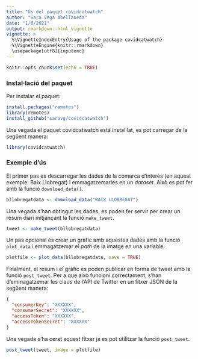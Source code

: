 ```yaml
---
title: "Ús del paquet covidcatwatch"
author: "Sara Vega Abellaneda"
date: "1/6/2021"
output: rmarkdown::html_vignette
vignette: >
  %\VignetteIndexEntry{Usage of the package covidcatwatch}
  %\VignetteEngine{knitr::rmarkdown}
  \usepackage[utf8]{inputenc}
---
```


```r
knitr::opts_chunk$set(echo = TRUE)
```


### Instal·lació del paquet

Per instalar el paquet:
```r
install.packages("remotes")
library(remotes)
install_github("saravg/covidcatwatch")
```

Una vegada el paquet covidcatwatch està instal·lat, es pot carregar de la següent manera: 

```r
library(covidcatwatch)
```

### Exemple d'ús
El primer pas es descarregar les dades de la comarca d'interès (en aquest exemple: Baix Llobregat) i emmagatzemarles en un *dataset*. Això es pot fer amb la funció `download_data()`.

```r
bllobregatdata <- download_data("BAIX LLOBREGAT")

```

Una vegada s'han obtingut les dades, es poden fer servir per crear un resum diari mitjançant la funció `make_tweet`.

```r
tweet <- make_tweet(bllobregatdata)

```


Un pas opcional és crear un gràfic amb aquestes dades amb la funció `plot_data` i emmagatzemar el *path* de la imatge en una variable. 

```r
plotfile <- plot_data(bllobregatdata, save = TRUE)

```


Finalment, el resum i el gràfic es poden publicar en forma de tweet amb la funció `post_tweet`. Per a que això funcioni correctament, s'han d'emmagatzemar les claus de l'API de Twitter en un fitxer JSON de la següent manera:


```json
{
  "consumerKey": "XXXXXX",
  "consumerSecret": "XXXXXX",
  "accessToken": "XXXXXX",
  "accessTokenSecret": "XXXXXX"
}
```

Una vegada s'ha cerat aquest fitxer ja es pot utilitzar la funció `post_tweet`. 


```r
post_tweet(tweet, image = plotfile)

```




